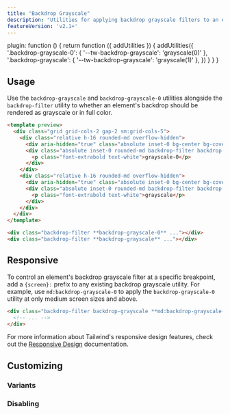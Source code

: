 ```yaml
---
title: "Backdrop Grayscale"
description: "Utilities for applying backdrop grayscale filters to an element."
featureVersion: 'v2.1+'
---
```



  plugin: function () {
    return function ({ addUtilities }) {
      addUtilities({
        '.backdrop-grayscale-0': { '--tw-backdrop-grayscale': 'grayscale(0)' },
        '.backdrop-grayscale': { '--tw-backdrop-grayscale': 'grayscale(1)' },
      })
    }
  }
}

## Usage

Use the `backdrop-grayscale` and `backdrop-grayscale-0` utilities alongside the `backdrop-filter` utility to whether an element's backdrop should be rendered as grayscale or in full color.

```html emerald
<template preview>
  <div class="grid grid-cols-2 gap-2 sm:grid-cols-5">
    <div class="relative h-16 rounded-md overflow-hidden">
      <div aria-hidden="true" class="absolute inset-0 bg-center bg-cover" style="background-image:url('https://images.unsplash.com/photo-1608501821300-4f99e58bba77?ixid=MnwxMjA3fDB8MHxwaG90by1wYWdlfHx8fGVufDB8fHx8&ixlib=rb-1.2.1&auto=format&fit=crop&w=256&q=80&duotone=065F46,047857&duotone-alpha=50');"></div>
      <div class="absolute inset-0 rounded-md backdrop-filter backdrop-grayscale-0 flex items-center justify-center overflow-hidden">
        <p class="font-extrabold text-white">grayscale-0</p>
      </div>
    </div>
    <div class="relative h-16 rounded-md overflow-hidden">
      <div aria-hidden="true" class="absolute inset-0 bg-center bg-cover" style="background-image:url('https://images.unsplash.com/photo-1608501821300-4f99e58bba77?ixid=MnwxMjA3fDB8MHxwaG90by1wYWdlfHx8fGVufDB8fHx8&ixlib=rb-1.2.1&auto=format&fit=crop&w=256&q=80&duotone=065F46,047857&duotone-alpha=50');"></div>
      <div class="absolute inset-0 rounded-md backdrop-filter backdrop-grayscale flex items-center justify-center overflow-hidden">
        <p class="font-extrabold text-white">grayscale</p>
      </div>
    </div>
  </div>
</template>

<div class="backdrop-filter **backdrop-grayscale-0** ..."></div>
<div class="backdrop-filter **backdrop-grayscale** ..."></div>
```

## Responsive

To control an element's backdrop grayscale filter at a specific breakpoint, add a `{screen}:` prefix to any existing backdrop grayscale utility. For example, use `md:backdrop-grayscale-0` to apply the `backdrop-grayscale-0` utility at only medium screen sizes and above.

```html
<div class="backdrop-filter backdrop-grayscale **md:backdrop-grayscale-0** ...">
  <!-- ... -->
</div>
```

For more information about Tailwind's responsive design features, check out the [Responsive Design](/docs/responsive-design) documentation.

## Customizing

### Variants

<Variants plugin="backdropGrayscale" name="backdrop grayscale" />

### Disabling

<Disabling plugin="backdropGrayscale" name="backdrop grayscale" />
